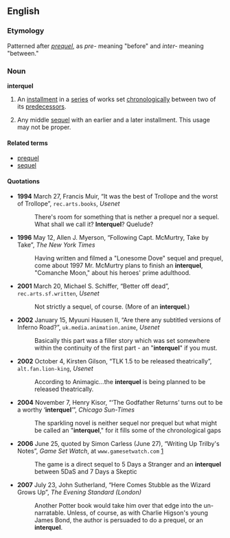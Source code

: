 ==English==

{{warn|neologism}}

===Etymology===
Patterned after ''[[prequel]]'', as ''pre-'' meaning "before" and ''inter-'' meaning "between."

===Noun===
'''interquel'''

# {{narratology}} An [[installment]] in a [[series]] of works set [[chronological]]ly between two of its [[predecessor]]s.
# {{narratology}} Any middle [[sequel]] with an earlier and a later installment. This usage may not be proper.

====Related terms====
*[[prequel]]
*[[sequel]]

====Quotations====
*'''1994''' March 27, Francis Muir, “It was the best of Trollope and the worst of Trollope”, <tt>rec.arts.books</tt>, ''Usenet''
*: There's room for something that is nether a prequel nor a sequel. What shall we call it? '''Interquel'''? Quelude?
*'''1996''' May 12, Allen J. Myerson, “Following Capt. McMurtry, Take by Take”, ''The New York Times''
*: Having written and filmed a "Lonesome Dove" sequel and prequel, come about 1997 Mr. McMurtry plans to finish an '''interquel''', "Comanche Moon," about his heroes' prime adulthood.
*'''2001''' March 20, Michael S. Schiffer, “Better off dead”, <tt>rec.arts.sf.written</tt>, ''Usenet''
*: Not strictly a sequel, of course.  (More of an '''interquel'''.)
*'''2002''' January 15, Myuuni Hausen II, “Are there any subtitled versions of Inferno Road?”, <tt>uk.media.animation.anime</tt>, ''Usenet''
*:Basically this part was a filler story which was set somewhere within the continuity of the first part - an "'''interquel'''" if you must.
*'''2002''' October 4, Kirsten Gilson, “TLK 1.5 to be released theatrically”, <tt>alt.fan.lion-king</tt>, ''Usenet''
*:According to Animagic''...''the '''interquel''' is being planned to be released theatrically.
*'''2004''' November 7, Henry Kisor, “‘The Godfather Returns’ turns out to be a worthy ‘'''interquel'''’”, ''Chicago Sun-Times''
*:The sparkling novel is neither sequel nor prequel but what might be called an "'''interquel'''," for it fills some of the chronological gaps
*'''2006''' June 25, quoted by Simon Carless (June 27), “Writing Up Trilby's Notes”, ''Game Set Watch'', at <tt>www.gamesetwatch.com</tt> [http://www.gamesetwatch.com/2006/06/writing_up_trilbys_notes_1.php]
*:The game is a direct sequel to 5 Days a Stranger and an '''interquel''' between 5DaS and 7 Days a Skeptic
*'''2007''' July 23, John Sutherland, “Here Comes Stubble as the Wizard Grows Up”, ''The Evening Standard (London)''
*:Another Potter book would take him over that edge into the un-narratable. Unless, of course, as with Charlie Higson's young James Bond, the author is persuaded to do a prequel, or an '''interquel'''.